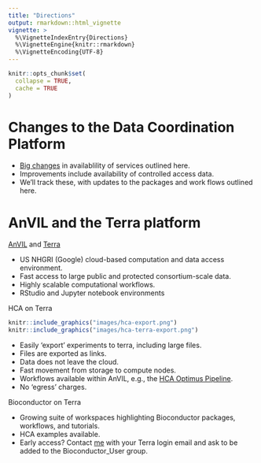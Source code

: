 ```yaml
---
title: "Directions"
output: rmarkdown::html_vignette
vignette: >
  %\VignetteIndexEntry{Directions}
  %\VignetteEngine{knitr::rmarkdown}
  %\VignetteEncoding{UTF-8}
---
```


```r
knitr::opts_chunk$set(
  collapse = TRUE,
  cache = TRUE
)
```

# Changes to the Data Coordination Platform

- [Big changes][] in availablility of services outlined here.
- Improvements include availability of controlled access data.
- We'll track these, with updates to the packages and work flows
  outlined here.

[Big changes]: https://data.humancellatlas.org/coming-soon-DCP-2-with-support-for-controlled-access-data

# AnVIL and the Terra platform

[AnVIL][] and [Terra][]

- US NHGRI (Google) cloud-based computation and data access environment.
- Fast access to large public and protected consortium-scale data.
- Highly scalable computational workflows.
- RStudio and Jupyter notebook environments

HCA on Terra

```r
knitr::include_graphics("images/hca-export.png")
knitr::include_graphics("images/hca-terra-export.png")
```

- Easily 'export' experiments to terra, including large files.
- Files are exported as links.
- Data does not leave the cloud.
- Fast movement from storage to compute nodes.
- Workflows available within AnVIL, e.g., the [HCA Optimus Pipeline][].
- No 'egress' charges.

[HCA Optimus Pipeline]: https://anvil.terra.bio/#workspaces/featured-workspaces-hca/HCA_Optimus_Pipeline


Bioconductor on Terra

- Growing suite of workspaces highlighting Bioconductor packages,
  workflows, and tutorials.
- HCA examples available.
- Early access? Contact [me][] with your Terra login email and ask to
  be added to the Bioconductor\_User group.

[AnVIL]: https://anvilproject.org
[Terra]: https://app.terra.bio
[me]: mailto:mtmorgan.bioc@gmail.com
